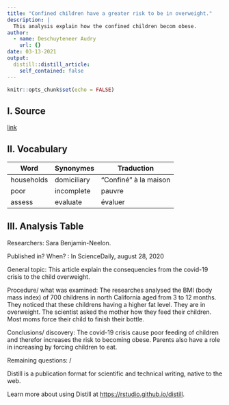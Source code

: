 ```yaml
---
title: "Confined children have a greater risk to be in overweight."
description: |
  This analysis explain how the confined children becom obese.
author:
  - name: Deschuyteneer Audry
    url: {}
date: 03-13-2021
output:
  distill::distill_article:
    self_contained: false
---
```


```r
knitr::opts_chunk$set(echo = FALSE)
```
## I. Source

[link](https://www.sciencedaily.com/releases/2020/08/200828122727.htm)

## II. Vocabulary

| Word       | Synonymes   | Traduction            |
| ---------- | ----------- | --------------------- |
| households | domiciliary | "Confiné" à la maison |
| poor       | incomplete  | pauvre                |
| assess     | evaluate    | évaluer               |

## III. Analysis Table

Researchers:
Sara Benjamin-Neelon.

Published in? When? :
In ScienceDaily, august 28, 2020

General topic:
This article explain the consequencies from the covid-19 crisis to the child overweight. 

Procedure/ what was examined:
The researches analysed the BMI (body mass index) of 700 childrens in north California aged from 3 to 12 months. They noticed that these childrens having a higher fat level. They are in overweight. The scientist asked the mother how they feed their children. Most moms force their child to finish their bottle.

Conclusions/ discovery:
The covid-19 crisis cause poor feeding of children and therefor increases the risk to becoming obese. Parents also have a role in increasing by forcing children to eat.

Remaining questions:
/

Distill is a publication format for scientific and technical writing, native to the web.

Learn more about using Distill at <https://rstudio.github.io/distill>.

